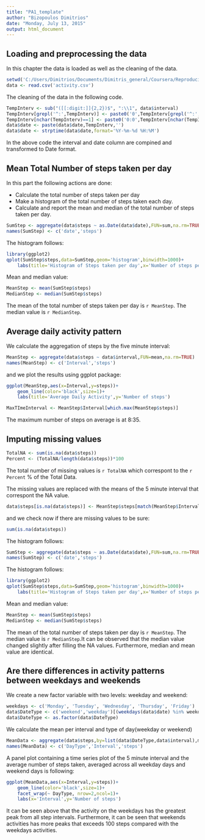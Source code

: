 ```yaml
---
title: "PA1_template"
author: "Bizopoulos Dimitrios"
date: "Monday, July 13, 2015"
output: html_document
---
```


## Loading and preprocessing the data
In this chapter the data is loaded as well as the cleaning of the data.

```r
setwd('C:/Users/Dimitrios/Documents/Dimitris_general/Coursera/Reproducible research')
data <- read.csv('activity.csv')
```

The cleaning of the data in the following code. 

```r
TempInterv <- sub("([[:digit:]]{2,2})$", ":\\1", data$interval)
TempInterv[grepl('^:',TempInterv)] <- paste0('0',TempInterv[grepl('^:',TempInterv)])
TempInterv[nchar(TempInterv)==1] <- paste0('0:0',TempInterv[nchar(TempInterv)==1])
data$date <- paste(data$date,TempInterv,'')
data$date <- strptime(data$date,format='%Y-%m-%d %H:%M')
```

In the above code the interval and date column are compined and transformed to Date format.

## Mean Total Number of steps taken per day

In this part the following actions are done:

* Calculate the total number of steps taken per day
* Make a histogram of the total number of steps taken each day.
* Calculate and report the mean and median of the total number of steps taken per day.

```r
SumStep <- aggregate(data$steps ~ as.Date(data$date),FUN=sum,na.rm=TRUE)
names(SumStep) <- c('date','steps')
```


The histogram follows:
```r
library(ggplot2)
qplot(SumStep$steps,data=SumStep,geom='histogram',binwidth=1000)+
    labs(title='Histogram of Steps taken per day',x='Number of steps per day')
```


Mean and median value:

```r
MeanStep <- mean(SumStep$steps)
MedianStep <- median(SumStep$steps)
```

The mean of the total number of steps taken per day is `r MeanStep`. The median value is `r MedianStep`.

## Average daily activity pattern

We calculate the aggregation of steps by the five minute interval: 
```r
MeanStep <- aggregate(data$steps ~ data$interval,FUN=mean,na.rm=TRUE)
names(MeanStep) <- c('Interval','steps')
```

and we plot the results using ggplot package:
```r
ggplot(MeanStep,aes(x=Interval,y=steps))+
    geom_line(color='black',size=1)+
    labs(title='Average Daily Activity',y='Number of steps')
```

```r
MaxTImeInterval <- MeanStep$Interval[which.max(MeanStep$steps)]
```

The maximum number of steps on average is at 8:35.

## Imputing missing values

```r
TotalNA <- sum(is.na(data$steps))
Percent <- (TotalNA/length(data$steps))*100
```

The total number of missing values is `r TotalNA` which correspont to the `r Percent` % of the Total Data.  

The missing values are replaced with the means of the 5 minute interval that correspont the NA value.

```r
data$steps[is.na(data$steps)] <- MeanStep$steps[match(MeanStep$Interval,data$interval[is.na(data$steps)])]
```
and we check now if there are missing values to be sure:

```r
sum(is.na(data$steps))
```

The histogram follows:

```r
SumStep <- aggregate(data$steps ~ as.Date(data$date),FUN=sum,na.rm=TRUE)
names(SumStep) <- c('date','steps')
```


The histogram follows:
```r
library(ggplot2)
qplot(SumStep$steps,data=SumStep,geom='histogram',binwidth=1000)+
    labs(title='Histogram of Steps taken per day',x='Number of steps per day')
```

Mean and median value:

```r
MeanStep <- mean(SumStep$steps)
MedianStep <- median(SumStep$steps)
```

The mean of the total number of steps taken per day is `r MeanStep`. The median value is `r MedianStep`.It can be observed that the median value changed slightly after filling the NA values. Furthermore, median and mean value are identical.

## Are there differences in activity patterns between weekdays and weekends

We create a new factor variable with two levels: weekday and weekend:

```r
weekdays <- c('Monday', 'Tuesday', 'Wednesday', 'Thursday', 'Friday')
data$DateType <- c('weekend','weekday')[(weekdays(data$date) %in% weekdays)+1L]
data$DateType <- as.factor(data$DateType)
```
We calculate the mean per interval and type of day(weekday or weekend)
```r
MeanData <- aggregate(data$steps,by=list(data$DateType,data$interval),mean)
names(MeanData) <- c('DayType','Interval','steps')
```
A panel plot containing a time series plot of the 5 minute interval and the average number of steps taken, averaged across all weekday days and weekend days is following:

```r
ggplot(MeanData,aes(x=Interval,y=steps))+
    geom_line(color='black',size=1)+
    facet_wrap(~ DayType, nrow=2,ncol=1)+
    labs(x='Interval',y='Number of steps')
```


It can be seen above that the activity on the weekdays has the greatest peak from all step intervals. Furthermore, it can be seen that weekends activities has more peaks that exceeds 100 steps compared with the weekdays activities.
